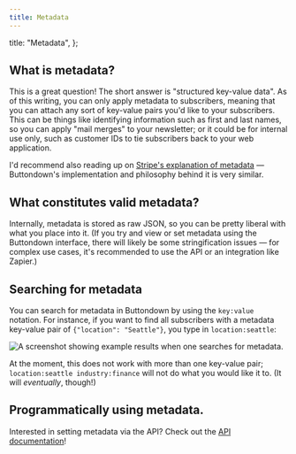 ```yaml
---
title: Metadata
---
```



  title: "Metadata",
};

## What is metadata?

This is a great question! The short answer is "structured key-value data". As of this writing, you can only apply metadata to subscribers, meaning that you can attach any sort of key-value pairs you'd like to your subscribers. This can be things like identifying information such as first and last names, so you can apply "mail merges" to your newsletter; or it could be for internal use only, such as customer IDs to tie subscribers back to your web application.

I'd recommend also reading up on [Stripe's explanation of metadata](https://stripe.com/docs/api/metadata) — Buttondown's implementation and philosophy behind it is very similar.

## What constitutes valid metadata?

Internally, metadata is stored as raw JSON, so you can be pretty liberal with what you place into it. (If you try and view or set metadata using the Buttondown interface, there will likely be some stringification issues — for complex use cases, it's recommended to use the API or an integration like Zapier.)

## Searching for metadata

You can search for metadata in Buttondown by using the `key:value` notation. For instance, if you want to find all subscribers with a metadata key-value pair of `{"location": "Seattle"}`, you type in `location:seattle`:

![A screenshot showing example results when one searches for metadata.](/images/searching-for-metadata.png)

At the moment, this does not work with more than one key-value pair; `location:seattle industry:finance` will not do what you would like it to. (It will _eventually_, though!)

## Programmatically using metadata.

Interested in setting metadata via the API? Check out the [API documentation](/api-reference/subscribers)!
